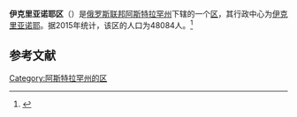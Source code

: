 {{Infobox Settlement
| official_name = 伊克里亚诺耶区
| native_name = Икрянинский район
| image_flag =   
| image_shield =  RUS Икрянинский район COA.jpg 
| image_map =  Astrakhanskaya_oblast_Ikryaninskiy_rayon.png 
| settlement_type = [[区_(苏联)|区]]
| subdivision_type = [[国家|国家]]
| subdivision_type1 = [[俄罗斯行政区划|州]]
| subdivision_name = {{RUS}}
| subdivision_name1 = [[阿斯特拉罕州|阿斯特拉罕州]]
| seat_type = 行政中心
| seat = [[伊克里亚诺耶|伊克里亚诺耶]]
| population_as_of=2015
| population_footnotes = <ref name=stat />
| population_total = 48084
| timezone = [[萨马拉时间|MSK+1]]
| utc_offset = +4
}}
'''伊克里亚诺耶区'''（{{lang-ru|Икрянинский район}}）是[[俄罗斯联邦|俄罗斯联邦]][[阿斯特拉罕州|阿斯特拉罕州]]下辖的一个[[区_(苏联)|区]]，其行政中心为[[伊克里亚诺耶|伊克里亚诺耶]]。据2015年统计，该区的人口为48084人。<ref name=stat>{{cite web |url=http://www.gks.ru/free_doc/doc_2015/bul_dr/mun_obr2015.rar |title=Численность населения Российской Федерации по муниципальным образованиям на 1 января 2015 года |accessdate=2015-08-06 |archiveurl=https://www.webcitation.org/6aaNzOlFO?url=http://www.gks.ru/free_doc/doc_2015/bul_dr/mun_obr2015.rar |archivedate=2015-08-06 |language=ru |deadurl=yes }}</ref>

== 参考文献 ==
{{reflist}}

{{Russia-stub}}

[[Category:阿斯特拉罕州的区|Category:阿斯特拉罕州的区]]
